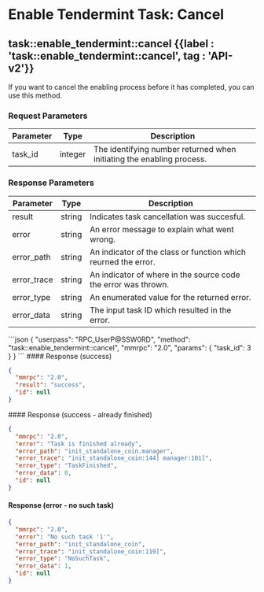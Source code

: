 
# Enable Tendermint Task: Cancel

## task::enable\_tendermint::cancel {{label : 'task::enable_tendermint::cancel', tag : 'API-v2'}}

If you want to cancel the enabling process before it has completed, you can use this method.

### Request Parameters

| Parameter | Type    | Description                                                           |
| --------- | ------- | --------------------------------------------------------------------- |
| task\_id  | integer | The identifying number returned when initiating the enabling process. |

### Response Parameters

| Parameter    | Type   | Description                                                    |
| ------------ | ------ | -------------------------------------------------------------- |
| result       | string | Indicates task cancellation was succesful.                     |
| error        | string | An error message to explain what went wrong.                   |
| error\_path  | string | An indicator of the class or function which reurned the error. |
| error\_trace | string | An indicator of where in the source code the error was thrown. |
| error\_type  | string | An enumerated value for the returned error.                    |
| error\_data  | string | The input task ID which resulted in the error.                 |

<CodeGroup title="task::enable_tendermint::cancel" tag="POST" label="task::enable_tendermint::cancel" mm2MethodDecorate="true">
  ```json
  {
    "userpass": "RPC_UserP@SSW0RD",
    "method": "task::enable_tendermint::cancel",
    "mmrpc": "2.0",
    "params": {
      "task_id": 3
    }
  }
  ```
</CodeGroup>

<CollapsibleSection expandedText="Hide Response" collapsedText="Show Response">
  #### Response (success)

  ```json
  {
    "mmrpc": "2.0",
    "result": "success",
    "id": null
  }
  ```
</CollapsibleSection>

<CollapsibleSection expandedText="Hide Error Responses" collapsedText="Show Error Responses">
  #### Response (success - already finished)

  ```json
  {
    "mmrpc": "2.0",
    "error": "Task is finished already",
    "error_path": "init_standalone_coin.manager",
    "error_trace": "init_standalone_coin:144] manager:101]",
    "error_type": "TaskFinished",
    "error_data": 0,
    "id": null
  }
  ```

  #### Response (error - no such task)

  ```json
  {
    "mmrpc": "2.0",
    "error": "No such task '1'",
    "error_path": "init_standalone_coin",
    "error_trace": "init_standalone_coin:119]",
    "error_type": "NoSuchTask",
    "error_data": 1,
    "id": null
  }
  ```
</CollapsibleSection>
